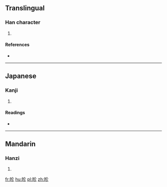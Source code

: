 ==Translingual==

===Han character===
{{Han char|rn=72|rad=日|as=05|sn=9|four=|canj=日人竹竹 (AOHH)|ids=⿰[[日]][[㐱]]}}

# {{defn|Han|sort=日05}}

====References====
* {{Han ref|kx=0493.040|dkj=13842|dj=0856.050|hdz=21502.060|uh=6623|ud=26147}}

----

==Japanese==

===Kanji===
{{ja-kanji|grade=|rs=日05}}

# {{defn|lang=ja|sort=日05}}

====Readings====
* {{ja-readings|on=[[しん]] (shin)|kun=[[あきらか]] (akiraka)}}

----

==Mandarin==

===Hanzi===
{{cmn-hanzi|pin=[[zhěn]] ([[zhen3]])|wg=chen<sup>3</sup>}}

# {{defn|lang=cmn|sort=日05}}

[[fr:昣]]
[[hu:昣]]
[[pl:昣]]
[[zh:昣]]